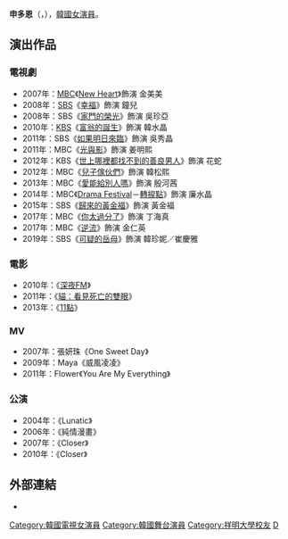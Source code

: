{{藝人
| 姓名 = 申多恩
| 類型 = 女演員
| 圖片 =(우먼센스 스타) 2018년 7월호 신다은.jpg
| 出生日期 = {{birth_date_and_age|1985|1|7}}
| 出生地點 = {{KOR}}[[首爾特別市|首爾特別市]]
| 語言 = [[韓語|韓語]]
| 教育程度 = [[祥明大學|祥明大學]]戲劇電影學[[學士|學士]]
| 配偶 = {{marriage|林成彬|2016}}
| 經紀公司 =  [[ACE_FACTORY|ACE FACTORY]]
}}

'''申多恩'''（{{lang-ko|'''신다은'''}}，{{bd|1985年|1月7日|catIdx=Shin}}），[[韓國|韓國]][[女演員|女演員]]。

== 演出作品 ==
=== 電視劇 ===
*2007年：[[文化廣播_(韓國)|MBC]]《[[赤子之心|New Heart]]》飾演 金美美
*2008年：[[SBS_(韓國)|SBS]]《[[幸福_(電視劇)|幸福]]》飾演 鐘兒
*2008年：SBS《[[家門的榮光|家門的榮光]]》飾演 吳珍亞
*2010年：[[韓國放送公社|KBS]]《[[富翁的誕生|富翁的誕生]]》飾演 韓水晶
*2011年：SBS《[[如果明日來臨|如果明日來臨]]》飾演 吳秀晶
*2011年：MBC《[[光與影|光與影]]》飾演 姜明熙
*2012年：KBS《[[世上哪裡都找不到的善良男人|世上哪裡都找不到的善良男人]]》飾演 花蛇
*2012年：MBC《[[兒子傢伙們|兒子傢伙們]]》飾演 韓松熙
*2013年：MBC《[[愛能給別人嗎|愛能給別人嗎]]》飾演 殷河茜
*2014年：MBC《[[Drama_Festival|Drama Festival]]－[[Drama_Festival#第二季|轉捩點]]》飾演 廉水晶
*2015年：SBS《[[歸來的黃金福|歸來的黃金福]]》飾演 黃金褔
*2017年：MBC《[[你太過分了|你太過分了]]》飾演 丁海真
*2017年：MBC《[[逆流|逆流]]》飾演 金仁英
*2019年：SBS《[[可疑的岳母|可疑的岳母]]》飾演 韓珍妮／崔慶雅

=== 電影 ===
*2010年：《[[深夜FM|深夜FM]]》
*2011年：《[[貓：看見死亡的雙眼|貓：看見死亡的雙眼]]》
*2013年：《[[11點|11點]]》
=== MV ===
*2007年：張妍珠《One Sweet Day》
*2009年：Maya《威風凌凌》
*2011年：Flower《You Are My Everything》
=== 公演 ===
*2004年：《Lunatic》
*2006年：《純情漫畫》
*2007年：《Closer》
*2010年：《Closer》

== 外部連結 ==
*{{instagram|shindandan_}}

{{ACE FACTORY}}
{{DEFAULTSORT: Shin Da-eun}}
[[Category:韓國電視女演員|Category:韓國電視女演員]]
[[Category:韓國舞台演員|Category:韓國舞台演員]]
[[Category:祥明大學校友|Category:祥明大學校友]]
[[Category:申姓|D]]